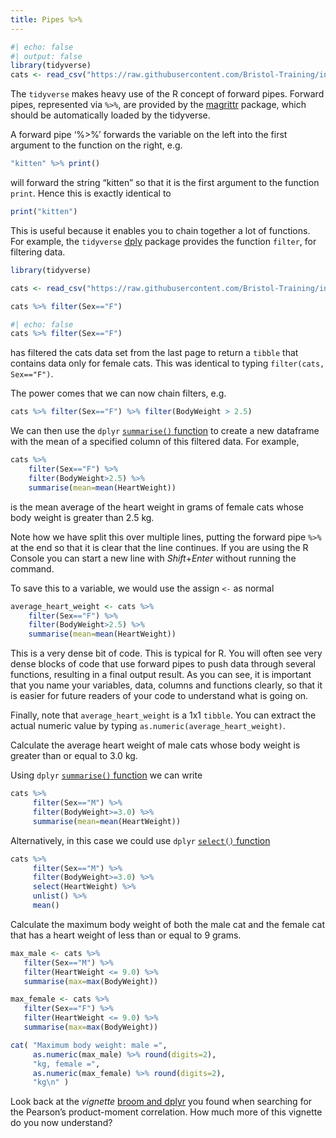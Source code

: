 ```yaml
---
title: Pipes %>%
---
```


```r
#| echo: false
#| output: false
library(tidyverse)
cats <- read_csv("https://raw.githubusercontent.com/Bristol-Training/intermediate-r/refs/heads/main/data/cats.csv")
```

The `tidyverse` makes heavy use of the R concept of forward pipes. Forward pipes, represented via `%>%`, are provided by the [magrittr](https://cran.r-project.org/web/packages/magrittr/vignettes/magrittr.html) package, which should be automatically loaded by the tidyverse.

A forward pipe '%>%' forwards the variable on the left into the first argument to the function on the right, e.g.

```r
"kitten" %>% print()
```

will forward the string "kitten" so that it is the first argument to the function `print`. Hence this is exactly identical to

```r
print("kitten")
```

This is useful because it enables you to chain together a lot of functions. For example, the `tidyverse` [dply](https://dplyr.tidyverse.org) package provides the function `filter`, for filtering data.

```r
library(tidyverse)

cats <- read_csv("https://raw.githubusercontent.com/Bristol-Training/intermediate-r/refs/heads/main/data/cats.csv")

cats %>% filter(Sex=="F")
```

```r
#| echo: false
cats %>% filter(Sex=="F")
```


has filtered the cats data set from the last page to return a `tibble` that contains data only for female cats. This was identical to typing `filter(cats, Sex=="F")`.

The power comes that we can now chain filters, e.g.

```r
cats %>% filter(Sex=="F") %>% filter(BodyWeight > 2.5)
```

We can then use the `dplyr` [`summarise()` function](https://dplyr.tidyverse.org/reference/summarise.html) to create a new dataframe with the mean of a specified column of this filtered data. For example,

```r
cats %>% 
    filter(Sex=="F") %>% 
    filter(BodyWeight>2.5) %>% 
    summarise(mean=mean(HeartWeight))
```

is the mean average of the heart weight in grams of female cats whose body weight is greater than 2.5 kg.

Note how we have split this over multiple lines, putting the forward pipe `%>%` at the end so that it is clear that the line continues. If you are using the R Console you can start a new line with *Shift*+*Enter* without running the command.

To save this to a variable, we would use the assign `<-` as normal

```r
average_heart_weight <- cats %>%
    filter(Sex=="F") %>%
    filter(BodyWeight>2.5) %>%
    summarise(mean=mean(HeartWeight))
```

This is a very dense bit of code. This is typical for R. You will often see very dense blocks of code that use forward pipes to push data through several functions, resulting in a final output result. As you can see, it is important that you name your variables, data, columns and functions clearly, so that it is easier for future readers of your code to understand what is going on. 

Finally, note that `average_heart_weight` is a 1x1 `tibble`. You can extract the actual numeric value by typing `as.numeric(average_heart_weight)`.


::: {#exercise1 .callout-note icon=false title='Exercise'}
Calculate the average heart weight of male cats whose body weight is greater than or equal to 3.0 kg.
:::

::: {#answer1 .callout-caution icon=false title='Answer' collapse="true"}

Using `dplyr` [`summarise()` function](https://dplyr.tidyverse.org/reference/summarise.html) we can write
```r
cats %>%
     filter(Sex=="M") %>%
     filter(BodyWeight>=3.0) %>%
     summarise(mean=mean(HeartWeight))
```

Alternatively, in this case we could use `dplyr` [`select()` function](https://dplyr.tidyverse.org/reference/select.html)
```r
cats %>%
     filter(Sex=="M") %>%
     filter(BodyWeight>=3.0) %>%
     select(HeartWeight) %>%
     unlist() %>%
     mean()
```
:::


::: {#exercise2 .callout-note icon=false title='Exercise'}
Calculate the maximum body weight of both the male cat and the female cat that has a heart weight of less than or equal to 9 grams.
:::

::: {#answer2 .callout-caution icon=false title='Answer' collapse="true"}
```r
max_male <- cats %>%
   filter(Sex=="M") %>%
   filter(HeartWeight <= 9.0) %>%
   summarise(max=max(BodyWeight))

max_female <- cats %>%
   filter(Sex=="F") %>%
   filter(HeartWeight <= 9.0) %>%
   summarise(max=max(BodyWeight))

cat( "Maximum body weight: male =",
     as.numeric(max_male) %>% round(digits=2),
     "kg, female =",
     as.numeric(max_female) %>% round(digits=2),
     "kg\n" )
```
:::


::: {#exercise2 .callout-note icon=false title='Exercise'}
Look back at the *vignette* [broom and dplyr](https://cran.r-project.org/web/packages/broom/vignettes/broom_and_dplyr.html) you found when searching for the Pearson's product-moment correlation. How much more of this vignette do you now understand?
:::
